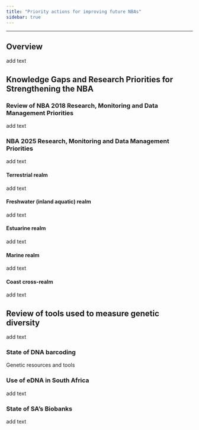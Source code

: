 ```yaml
---
title: "Priority actions for improving future NBAs"
sidebar: true
---
```


------------------------------------------------------------------------

## Overview

add text

## Knowledge Gaps and Research Priorities for Strengthening the NBA

### Review of NBA 2018 Research, Monitoring and Data Management Priorities

add text

### NBA 2025 Research, Monitoring and Data Management Priorities

add text

#### Terrestrial realm

add text

#### Freshwater (inland aquatic) realm

add text

#### Estuarine realm

add text

#### Marine realm

add text

#### Coast cross-realm

add text

## Review of tools used to measure genetic diversity

add text

### State of DNA barcoding

Genetic resources and tools

### Use of eDNA in South Africa

add text

### State of SA's Biobanks

add text
